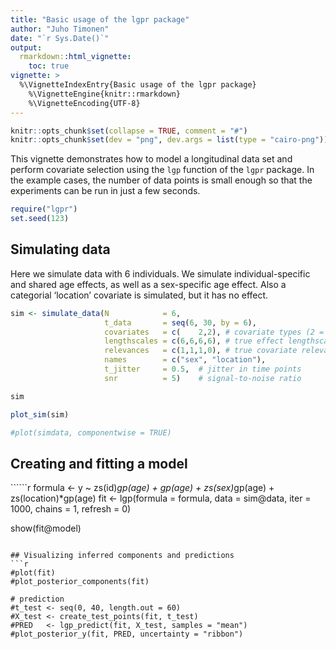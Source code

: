 ```yaml
---
title: "Basic usage of the lgpr package"
author: "Juho Timonen"
date: "`r Sys.Date()`"
output: 
  rmarkdown::html_vignette:
    toc: true
vignette: >
  %\VignetteIndexEntry{Basic usage of the lgpr package}
    %\VignetteEngine{knitr::rmarkdown}
    %\VignetteEncoding{UTF-8}
---
```


```r
knitr::opts_chunk$set(collapse = TRUE, comment = "#")
knitr::opts_chunk$set(dev = "png", dev.args = list(type = "cairo-png"))
```

This vignette demonstrates how to model a longitudinal data set and perform covariate selection using the `lgp` function of the `lgpr` package. In the example cases, the number of data points is small enough so that the experiments can be run in just a few seconds.

```r
require("lgpr")
set.seed(123)
```

## Simulating data
Here we simulate data with 6 individuals. We simulate individual-specific and shared age effects, as well as a sex-specific age effect. Also a categorial 'location' covariate is simulated, but it has no effect.

```r
sim <- simulate_data(N            = 6,
                     t_data       = seq(6, 30, by = 6),
                     covariates   = c(    2,2), # covariate types (2 = categorical)
                     lengthscales = c(6,6,6,6), # true effect lengthscales
                     relevances   = c(1,1,1,0), # true covariate relevances
                     names        = c("sex", "location"),
                     t_jitter     = 0.5,  # jitter in time points
                     snr          = 5)    # signal-to-noise ratio

sim
```

```r
plot_sim(sim)
```

```r
#plot(simdata, componentwise = TRUE)
```

## Creating and fitting a model
``````r
formula <- y ~ zs(id)*gp(age) + gp(age) + zs(sex)*gp(age) + zs(location)*gp(age)
fit <- lgp(formula  = formula,
           data     = sim@data,
           iter     = 1000, 
           chains   = 1,
           refresh  = 0)

show(fit@model)
```

## Visualizing inferred components and predictions
```r
#plot(fit)
#plot_posterior_components(fit)

# prediction
#t_test <- seq(0, 40, length.out = 60)
#X_test <- create_test_points(fit, t_test)
#PRED   <- lgp_predict(fit, X_test, samples = "mean")
#plot_posterior_y(fit, PRED, uncertainty = "ribbon")
```

